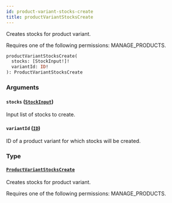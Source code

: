 ```yaml
---
id: product-variant-stocks-create
title: productVariantStocksCreate
---
```


Creates stocks for product variant.

Requires one of the following permissions: MANAGE_PRODUCTS.

```graphql
productVariantStocksCreate(
  stocks: [StockInput!]!
  variantId: ID!
): ProductVariantStocksCreate
```

### Arguments

#### `stocks` ([`StockInput`](../../../developer/api-reference/inputs/stock-input))

Input list of stocks to create.

#### `variantId` ([`ID`](../../../developer/api-reference/scalars/id))

ID of a product variant for which stocks will be created.

### Type

#### [`ProductVariantStocksCreate`](../../../developer/api-reference/objects/product-variant-stocks-create)

Creates stocks for product variant.

Requires one of the following permissions: MANAGE_PRODUCTS.
